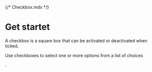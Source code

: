 {/* Checkbox.mdx */}

 
 
<Meta title="Get started" />
 
# Get startet
 
A checkbox is a square box that can be activated or deactivated when ticked. 
 
Use checkboxes to select one or more options from a list of choices

.
